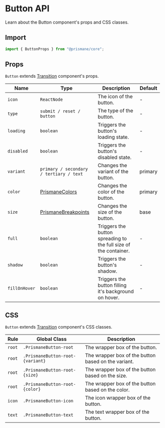 # Button API

Learn about the Button component's props and CSS classes.

## Import

```js
import { ButtonProps } from "@prismane/core";
```

## Props

`Button` extends [Transition](/docs/components-api/transition-api) component's props.

| Name          | Type                                                               | Description                                                      | Default |
| ------------- | ------------------------------------------------------------------ | ---------------------------------------------------------------- | ------- |
| `icon`        | `ReactNode`                                                        | The icon of the button.                                          | -       |
| `type`        | `submit / reset / button`                                          | The type of the button.                                          | -       |
| `loading`     | `boolean`                                                          | Triggers the button's loading state.                             | -       |
| `disabled`    | `boolean`                                                          | Triggers the button's disabled state.                            | -       |
| `variant`     | `primary / secondary / tertiary / text`                            | Changes the variant of the button.                               | primary |
| `color`       | [PrismaneColors](/docs/getting-started/overview#global-types)      | Changes the color of the button.                                 | primary |
| `size`        | [PrismaneBreakpoints](/docs/getting-started/overview#global-types) | Changes the size of the button.                                  | base    |
| `full`        | `boolean`                                                          | Triggers the button spreading to the full size of the container. | -       |
| `shadow`      | `boolean`                                                          | Triggers the button's shadow.                                    | -       |
| `fillOnHover` | `boolean`                                                          | Triggers the button filling it's background on hover.            | -       |

## CSS

`Button` extends [Transition](/docs/components-api/transition-api) component's CSS classes.

| Rule   | Global Class                     | Description                                         |
| ------ | -------------------------------- | --------------------------------------------------- |
| `root` | `.PrismaneButton-root`           | The wrapper box of the button.                      |
| `root` | `.PrismaneButton-root-{variant}` | The wrapper box of the button based on the variant. |
| `root` | `.PrismaneButton-root-{size}`    | The wrapper box of the button based on the size.    |
| `root` | `.PrismaneButton-root-{color}`   | The wrapper box of the button based on the color.   |
| `icon` | `.PrismaneButton-icon`           | The icon wrapper box of the button.                 |
| `text` | `.PrismaneButton-text`           | The text wrapper box of the button.                 |
